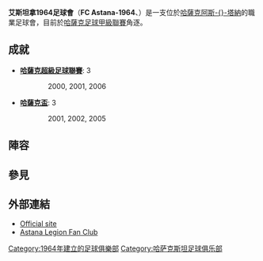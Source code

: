 {{unreferenced|time=2015-08-08T12:59:28+00:00}}
{{NoteTA|G1=足球
|1=zh-hant:阿斯塔納; zh-hans:阿斯塔纳; zh-hk:艾斯坦拿;
}}
{{distinguish|阿斯塔納足球俱樂部}}
{{Infobox football club
|  clubname = 艾斯坦拿1964
|  image = [[File:FC_Astana-1964.svg|200px]]
|  fullname = Football Club Astana-1964<br />{{rtl-lang|kk|Астана-1964 Футбол Клубы}}
|  nickname =
|  founded  = {{start date and age|df=yes|1964}}
|  ground   = [[哈薩克|哈薩克]][[阿斯塔納|阿斯-{}-塔納]][[Kazhimukan_Munaitpasov_Stadium_(Astana)|K.Munaitpasov Stadium]]
|  capacity = 12,343
|  chairman = {{flagicon|Kazakhstan}} Galym Ibrayev
|  manager  = {{flagicon|Kazakhstan}} Oirat Saduov
|  league   = [[哈薩克足球甲級聯賽|哈薩克足球甲級聯賽]]
|  season   = 2013
| position = 7
 |  pattern_la1=|pattern_b1=_wwfcchange|pattern_ra1=|
  leftarm1=FFF700|body1=FFF700|rightarm1=FFF700|shorts1=FFF700|socks1=FFF700|
  pattern_la2=|pattern_b2=|pattern_ra2=|
  leftarm2=0000FF|body2=0000FF|rightarm2=0000FF|shorts2=0000FF|socks2=0000FF|
}}

'''艾斯坦拿1964足球會'''（'''FC Astana-1964'''、{{lang-kk|Астана-1964 Футбол Клубы}}）是一支位於[[哈薩克|哈薩克]][[阿斯塔納|阿斯-{}-塔納]]的職業足球會，目前於[[哈薩克足球甲級聯賽|哈薩克足球甲級聯賽]]角逐。

== 成就 ==
*'''[[哈薩克超級足球聯賽|哈薩克超級足球聯賽]]''': 3
::2000, 2001, 2006

*'''[[哈薩克盃|哈薩克盃]]''': 3
::2001, 2002, 2005

== 陣容 ==
{{Fs start}}
{{Fs player|no=1|nat=Kazakhstan|name=Yaroslav Bondarenko|pos=GK}}
{{Fs player|no=13|nat=Kazakhstan|name=Kuandyk Yermekbayev|pos=GK}}
{{Fs player|no=26|nat=Kazakhstan|name=Marsel Islamkulov|pos=GK}}
{{Fs player|no=31|nat=Kazakhstan|name=Igor Chernykh|pos=GK}}
{{Fs player|no=3|nat=Kazakhstan|name=Dmitri Cheremnykh|pos=DF}}
{{Fs player|no=4|nat=Kazakhstan|name=Yevgeny Panaschenko|pos=DF}}
{{Fs player|no=5|nat=Kazakhstan|name=Mikhail Aubakirov|pos=DF}}
{{Fs player|no=15|nat=Kazakhstan|name=Bektur Talgat Uulu|pos=DF}}
{{Fs player|no=16|nat=Guyana|name=[[Walter_Moore_(footballer)|Walter Moore]]|pos=DF}}
{{Fs player|no=18|nat=Kazakhstan|name=Rinat Alzhanov|pos=DF}}
{{Fs player|no=19|nat=Kazakhstan|name=Anuar Tokenov|pos=DF}}
{{Fs player|no=23|nat=Kazakhstan|name=Kuanysh Kalmuratov|pos=DF}}
{{Fs player|no=25|nat=Ivory Coast|name=Dramane Koné|pos=DF}}
{{Fs mid}}
{{Fs player|no=7|nat=Kazakhstan|name=Marat Iskulov|pos=MF}}
{{Fs player|no=8|nat=Kazakhstan|name=Kenesbay Shubayev|pos=MF}}
{{Fs player|no=17|nat=Kazakhstan|name=Vladimir Vomenko|pos=MF}}
{{Fs player|no=20|nat=Kazakhstan|name=Serikbek Kapparov|pos=MF}}
{{Fs player|no=21|nat=Kazakhstan|name=Chingiz Abugaliyev|pos=MF}}
{{Fs player|no=22|nat=Kazakhstan|name=Zhomart Rsalin|pos=MF}}
{{Fs player|no=24|nat=Kazakhstan|name=Yuri Chifin|pos=MF}}
{{Fs player|no=27|nat=Kazakhstan|name=Roman Goncharov|pos=MF}}
{{Fs player|no=33|nat=Kazakhstan|name=[[Didar_Sydykbek|Didar Sydykbek]]|pos=MF}}
{{Fs player|no=9|nat=Kazakhstan|name=Akzhol Serikzhanov|pos=FW}}
{{Fs player|no=11|nat=Kazakhstan|name=[[Geysar_Alekperzade|Geysar Alekperzade]]|pos=FW}}
{{Fs player|no=14|nat=Uzbekistan|name=Ernes Sedko|pos=FW}}
{{Fs end}}

== 參見 ==
{{Reflist}}

== 外部連結 ==
* [https://web.archive.org/web/20140105190117/http://fc-astana.kz/ Official site]
* [https://web.archive.org/web/20180413013344/http://astana-legion.kz/ Astana Legion Fan Club]

[[Category:1964年建立的足球俱樂部|Category:1964年建立的足球俱樂部]]
[[Category:哈萨克斯坦足球俱乐部|Category:哈萨克斯坦足球俱乐部]]